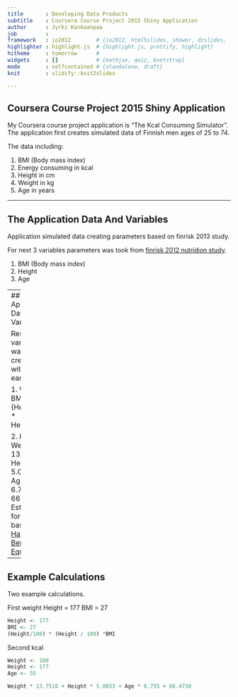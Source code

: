 ```yaml
---
title       : Developing Data Products
subtitle    : Coursera Course Project 2015 Shiny Application
author      : Jyrki Kankaanpaa
job         : 
framework   : io2012        # {io2012, html5slides, shower, dzslides, ...}
highlighter : highlight.js  # {highlight.js, prettify, highlight}
hitheme     : tomorrow      # 
widgets     : []            # {mathjax, quiz, bootstrap}
mode        : selfcontained # {standalone, draft}
knit        : slidify::knit2slides

---
```

## Coursera Course Project 2015 Shiny Application

My Coursera course project application is "The Kcal Consuming Simulator".
The application first creates simulated data of Finnish men ages of 25 to 74.

The data including:

1. BMI (Body mass index)
2. Energy consuming in kcal
3. Height in cm
4. Weight in kg
5. Age in years

---

## The Application Data And Variables


Application simulated data creating parameters based on finrisk 2013 study.

For next 3 variables parameters was took from [finrisk 2012 nutridion study](http://www.julkari.fi/handle/10024/110839).

1. BMI (Body mass index)
2. Height 
3. Age

---
##  The Application Data And Variables


Rest of the variables was creating with those 3 earlier.

1. Weight = BMI * (Height/100 * Height/100)

2. kcal = Weight * 13.7516 + Height * 5.0033 + Age * 6.755 + 66.4730
        Estimating formula based on [Harris-Benedict Equation](http://en.wikipedia.org/wiki/Basal_metabolic_rate)


---
## Example Calculations

Two example calculations.

First weight
Height = 177
BMI = 27

```r
Height <- 177
BMI <- 27
(Height/100) * (Height / 100) *BMI
```

Second kcal

```r
Weight <- 100
Height <- 177
Age <- 55

Weight * 13.7516 + Height * 5.0033 + Age * 6.755 + 66.4730
```



